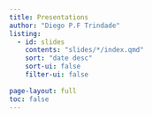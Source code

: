 ```yaml
---
title: Presentations
author: "Diego P.F Trindade"
listing:
  - id: slides
    contents: "slides/*/index.qmd"
    sort: "date desc"
    sort-ui: false
    filter-ui: false
    
page-layout: full
toc: false
---
```


::: {#slides}
:::
